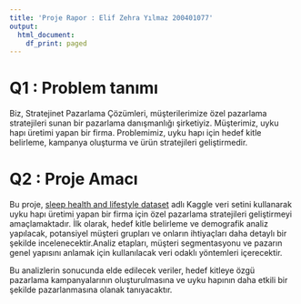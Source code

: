 ```yaml
---
title: 'Proje Rapor : Elif Zehra Yılmaz 200401077'
output:
  html_document:
    df_print: paged
---
```


# Q1 : Problem tanımı

Biz, Stratejinet Pazarlama Çözümleri, müşterilerimize özel pazarlama stratejileri sunan bir pazarlama danışmanlığı şirketiyiz. Müşterimiz, uyku hapı üretimi yapan bir firma. Problemimiz, uyku hapı için hedef kitle belirleme, kampanya oluşturma ve ürün stratejileri geliştirmedir.

# Q2 : Proje Amacı

Bu proje, [sleep health and lifestyle dataset](https://www.kaggle.com/datasets/uom190346a/sleep-health-and-lifestyle-dataset) adlı Kaggle veri setini kullanarak uyku hapı üretimi yapan bir firma için özel pazarlama stratejileri geliştirmeyi amaçlamaktadır. İlk olarak, hedef kitle belirleme ve demografik analiz yapılacak, potansiyel müşteri grupları ve onların ihtiyaçları daha detaylı bir şekilde incelenecektir.Analiz etapları, müşteri segmentasyonu ve pazarın genel yapısını anlamak için kullanılacak veri odaklı yöntemleri içerecektir.

Bu analizlerin sonucunda elde edilecek veriler, hedef kitleye özgü pazarlama kampanyalarının oluşturulmasına ve uyku hapının daha etkili bir şekilde pazarlanmasına olanak tanıyacaktır.
